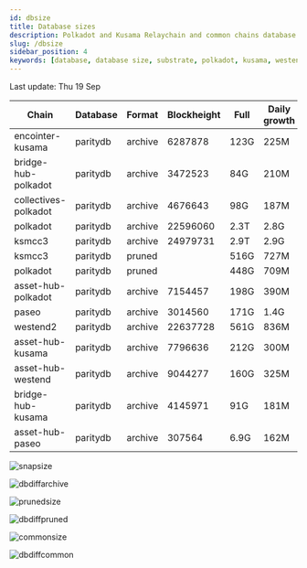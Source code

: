 ```yaml
---
id: dbsize
title: Database sizes
description: Polkadot and Kusama Relaychain and common chains database sizes
slug: /dbsize
sidebar_position: 4
keywords: [database, database size, substrate, polkadot, kusama, westend]
---
```



Last update: Thu 19 Sep

| Chain    | Database   | Format | Blockheight | Full         | Daily growth |
| ------------------------| ----------- | -------- | ------- | ---------- | ----- | 
| encointer-kusama | paritydb | archive | 6287878 | 123G | 225M |
| bridge-hub-polkadot | paritydb | archive | 3472523 | 84G | 210M |
| collectives-polkadot | paritydb | archive | 4676643 | 98G | 187M |
| polkadot | paritydb | archive | 22596060 | 2.3T | 2.8G |
| ksmcc3 | paritydb | archive | 24979731 | 2.9T | 2.9G |
| ksmcc3 | paritydb | pruned |  | 516G | 727M |
| polkadot | paritydb | pruned |  | 448G | 709M |
| asset-hub-polkadot | paritydb | archive | 7154457 | 198G | 390M |
| paseo | paritydb | archive | 3014560 | 171G | 1.4G |
| westend2 | paritydb | archive | 22637728 | 561G | 836M |
| asset-hub-kusama | paritydb | archive | 7796636 | 212G | 300M |
| asset-hub-westend | paritydb | archive | 9044277 | 160G | 325M |
| bridge-hub-kusama | paritydb | archive | 4145971 | 91G | 181M |
| asset-hub-paseo | paritydb | archive | 307564 | 6.9G | 162M |

![snapsize](/img/archivesize.png)

![dbdiffarchive](/img/dbdiffrelay.png)

![prunedsize](/img/prunedsize.png)

![dbdiffpruned](/img/dbdiffpruned.png)

![commonsize](/img/commonsize.png)

![dbdiffcommon](/img/dbdiffcommon.png)
